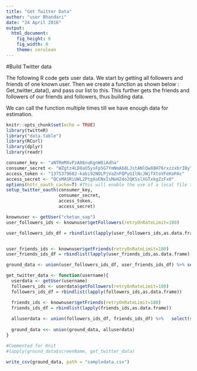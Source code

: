 ---
title: "Get Twitter Data"
author: "user Bhandari"
date: "24 April 2016"
output: 
  html_document: 
    fig_height: 6
    fig_width: 8
    theme: cerulean
---

#Build Twitter data

The following R code gets user data. We start by getting all followers and friends of one known user. Then we create a function as shown below : Get_twitter_data(), and pass our list to this. This further gets the friends and followers of our friends and followers, thus building data. 

We can call the function multiple times till we have enough data for estimation. 

```{r}
knitr::opts_chunk$set(echo = TRUE)
library(twitteR)
library("data.table")
library(RCurl)
library(dplyr)
library(readr)

consumer_key <- "aNTRmMXvPzA86nuKgnW8iAdha"
consumer_secret <- "WZgtz4LD8aO5ysFp5G7YmNmAb8LJstANlQw88H76rxzzxbrIBy"
access_token <- "1375379682-kabi92NOLPjVaZnFQPyGIlNcJWjfXtoVFeKoPAc"
access_secret <- "QCxMASRiUWL2PtgXoENxIsMeH2do2QKSslXGTxkgZzFx0"
options(httr_oauth_cache=T) #This will enable the use of a local file to cache OAuth access credentials between R sessions.
setup_twitter_oauth(consumer_key,
                    consumer_secret,
                    access_token,
                    access_secret)

knownuser <- getUser("chetan_sap")
user_followers_ids <- knownuser$getFollowers(retryOnRateLimit=180)

user_followers_ids_df = rbindlist(lapply(user_followers_ids,as.data.frame))


user_friends_ids <- knownuser$getFriends(retryOnRateLimit=180)
user_friends_ids_df = rbindlist(lapply(user_friends_ids,as.data.frame))

ground_data <- union(user_followers_ids_df, user_friends_ids_df) %>% select(statusesCount, followersCount,favoritesCount, friendsCount, name, created, screenName, location, lang, id, followRequestSent)

get_twitter_data <- function(username){
  userdata <- getUser(username)
  followers_ids <- userdata$getFollowers(retryOnRateLimit=180)
  followers_ids_df = rbindlist(lapply(followers_ids,as.data.frame))

  friends_ids <- knownuser$getFriends(retryOnRateLimit=180)
  friends_ids_df = rbindlist(lapply(friends_ids,as.data.frame))
  
  alluserdata <- union(followers_ids_df, friends_ids_df) %>%   select(statusesCount, followersCount,favoritesCount, friendsCount, name, created, screenName, location, lang, id, followRequestSent)
  
  ground_data <<- union(ground_data, alluserdata)   
}

#Commented for Knit  
#lapply(ground_data$screenName, get_twitter_data)

write_csv(ground_data, path = "sampledata.csv")

```

